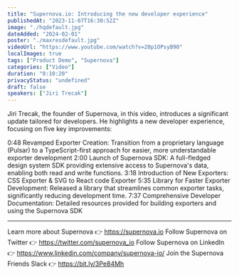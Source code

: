 ```yaml
---
title: "Supernova.io: Introducing the new developer experience"
publishedAt: "2023-11-07T16:30:52Z"
image: "./hqdefault.jpg"
dateAdded: "2024-02-01"
poster: "./maxresdefault.jpg"
videoUrl: "https://www.youtube.com/watch?v=20p1OPsyB90"
localImages: true
tags: ["Product Demo", "Supernova"]
categories: ["Video"]
duration: "0:10:20"
privacyStatus: "undefined"
draft: false
speakers: ["Jiri Trecak"]
---
```

Jiri Trecak, the founder of Supernova, in this video, introduces a significant update tailored for developers. He highlights a new developer experience, focusing on five key improvements:

0:48 Revamped Exporter Creation: Transition from a proprietary language (Pulsar) to a TypeScript-first approach for easier, more understandable exporter development
2:00 Launch of Supernova SDK: A full-fledged design system SDK providing extensive access to Supernova's data, enabling both read and write functions.
3:18 Introduction of New Exporters: CSS Exporter & SVG to React code Exporter
5:35 Library for Faster Exporter Development: Released a library that streamlines common exporter tasks, significantly reducing development time.
7:37 Comprehensive Developer Documentation: Detailed resources provided for building exporters and using the Supernova SDK

----------
Learn more about Supernova 👉 https://supernova.io
Follow Supernova on Twitter 👉  https://twitter.com/supernova_io
Follow Supernova on LinkedIn 👉 https://www.linkedin.com/company/supernova-io/
Join the Supernova Friends Slack 👉 https://bit.ly/3Pe84Mh
